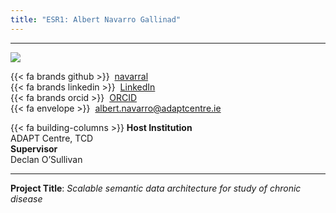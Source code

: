 ```yaml
---
title: "ESR1: Albert Navarro Gallinad"
---
```


---

:::{layout="[30, 60, 50]" .profile-text}

![](../assets/esr_pictures/albert_square.png){.img-profile}

{{< fa brands github >}} \ [navarral](https://github.com/navarral)<br>
{{< fa brands linkedin >}}\  [LinkedIn](https://www.linkedin.com/in/alfontal/)<br>
{{< fa brands orcid >}} \ [ORCID](https://orcid.org/0000-0002-2336-753X)<br>
{{< fa envelope >}} \ [albert.navarro@adaptcentre.ie](mailto:albert.navarro@adaptcentre.ie)

{{< fa building-columns >}} **Host Institution** <br> ADAPT Centre, TCD <br>
**Supervisor** <br> Declan O'Sullivan <br>

:::

---

**Project Title**: *Scalable semantic data architecture for study of chronic disease*